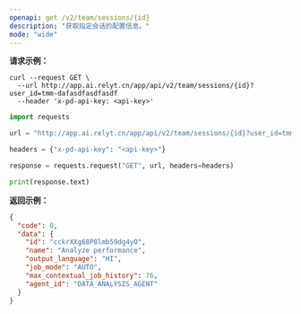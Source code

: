 ```yaml
---
openapi: get /v2/team/sessions/{id}
description: "获取指定会话的配置信息。"
mode: "wide"
---
```


**请求示例：**
<CodeGroup>
```curl cURL
curl --request GET \
  --url http://app.ai.relyt.cn/app/api/v2/team/sessions/{id}?user_id=tmm-dafasdfasdfasdf
  --header 'x-pd-api-key: <api-key>'
```

```python Python
import requests

url = "http://app.ai.relyt.cn/app/api/v2/team/sessions/{id}?user_id=tmm-dafasdfasdfasdf"

headers = {"x-pd-api-key": "<api-key>"}

response = requests.request("GET", url, headers=headers)

print(response.text)
```
</CodeGroup>

**返回示例：**

```json 200
{
  "code": 0,
  "data": {
    "id": "cckrXXg68P8lmb59dg4yO",
    "name": "Analyze performance",
    "output_language": "HI",
    "job_mode": "AUTO",
    "max_contextual_job_history": 76,
    "agent_id": "DATA_ANALYSIS_AGENT"
  }
}
```

